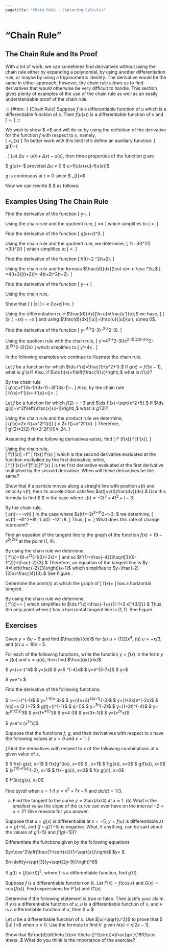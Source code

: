 ```yaml
---
pagetitle: "Chain Rule - Exploring Calculus"
---
```

# "Chain Rule"

## The Chain Rule and Its Proof

With a lot of work, we can sometimes find derivatives without using the chain rule either by expanding a polynomial, by using another differentiation rule, or maybe by using a trigonometric identity. The derivative would be the same in either approach; however, the chain rule allows us to find derivatives that would otherwise be very difficult to handle. This section gives plenty of examples of the use of the chain rule as well as an easily understandable proof of the chain rule.


::: {#thm- } [Chain Rule]
Suppose $f$ is a differentiable function of $u$ which is a differentiable function of $x.$ Then $f(u(x))$ is a differentiable function of $x$ and 
\[
\frac{d f}{d x}=\frac{df}{du}\frac{du}{dx}.
\]
::: 

::: {.proof }
We wish to show $  \frac{d f}{d x}=\frac{df}{du}\frac{du}{dx}$ and will do so by using the definition of the derivative for the function $f$ with respect to $x,$ namely,  
\[
\frac{df}{dx}=\lim _{\Delta  x\to 0}\frac{f[u(x+\Delta  x)]-f[u(x)]}{\Delta  x}
\]
To better work with this limit let's define an auxiliary function:
\[
g(t)=\left\{
\begin{array}{cc}
  \frac{f[u(x)+t]-f[u(x)]}{t}-\frac{df}{du} & \text{ if } t\neq 0 \\
 0 & \text{ if } t=0
\end{array}
\right.
\]
Let $\Delta  u=u(x+\Delta  x)-u(x),$ then three properties of the function $g$ are 
 
\item $  g(\Delta  u)=\frac{f[u(x)+\Delta  u]-f[u(x)]}{\Delta  u}-\frac{df}{du}$ provided $\Delta  u\neq 0$
\item $  \left[g(\Delta  u)+\frac{df}{du}\right]\Delta  u=f[u(x)+\Delta  u]-f[u(x)]$
 \item $g$ is continuous at $t=0$ since $  \lim _{t\to 0}\left[\frac{f[u(x)+t]-f[u(x)]}{t}\right]=\frac{df}{du}$
 
Now we can rewrite $  \frac{df}{dx}$ as follows:
\begin{align*}
\frac{df}{dx} & =\lim _{\Delta  x\to 0}\frac{f[u(x+\Delta  x)]-f[u(x)]}{\Delta  x} 
 =\lim _{\Delta  x\to 0}\frac{f[u(x)+\Delta  u]-f[u(x)]}{\Delta  x} \\
& =\lim _{\Delta  x\to 0}\frac{\left(g(\Delta  u)+\frac{df}{du}\right)\Delta  u}{\Delta  x}
 =\lim _{\Delta  x\to 0}\left(g(\Delta  u)+\frac{df}{du}\right)\lim _{\Delta  x\to 0}\frac{\Delta  u}{\Delta  x} \\
& =\left[\lim _{\Delta  x\to 0}g(\Delta  u)+\lim _{\Delta  x\to 0}\frac{df}{du}\right]\text{   }\lim _{\Delta  x\to 0}\frac{\Delta
 u}{\Delta  x} \\
& =\left[g\left( \lim _{\Delta  x\to 0}\Delta  u \right)+\lim _{\Delta  x\to 0}\frac{df}{du}\right]\text{   }\lim _{\Delta  x\to
0}\frac{\Delta  u}{\Delta  x} \\
& =\left[g(0)+\lim _{\Delta  x\to 0}\frac{df}{du}\right]\text{   }\lim _{\Delta  x\to 0}\frac{\Delta  u}{\Delta  x} 
=\left[0+\lim _{\Delta  x\to 0}\frac{df}{du}\right]\text{   }\lim _{\Delta  x\to 0}\frac{\Delta  u}{\Delta  x} 
 =\frac{df}{du}\frac{du}{dx}.
 \end{align*}
::: 
 
## Examples Using The Chain Rule


::: {#exm- } 
Find the derivative of the function 
\[
y=\frac{x}{\sqrt{x^4+4}}.
\]
::: 

::: {.solution }
Using the chain rule and the quotient rule,
\[
\frac{dy}{dx}=\frac{\sqrt{x^4+4}(1)-x\frac{d}{dx}\left(\sqrt{x^4+4}\right)}{\left(\sqrt{x^4+4}\right)^2}=\frac{\sqrt{x^4+4}(1)-x\left(\frac{2
x^3}{\sqrt{4+x^4}}\right)}{\left(\sqrt{x^4+4}\right)^2}
\]
which simplifies to
\[
\frac{dy}{dx}=\frac{4-x^4}{\left(4+x^4\right)^{3/2}}.
\square
\]
::: 


::: {#exm- } 
Find the derivative of the function 
\[
g(x)=\left(\frac{3x^2-2}{2x+3}\right)^3.
\]
::: 

::: {.solution }
Using the chain rule and the quotient rule, we determine,
\[
\frac{dg}{dx}
%=3\left(\frac{3x^2-2}{2x+3}\right)^2\frac{d}{dx}\left(\frac{3x^2-2}{2x+3}\right)
=3\left(\frac{3x^2-2}{2x+3}\right)^2\left(\frac{(2x+3)6x-\left(3x^2-2\right)2}{(2x+3)^2}\right)
\]
which simplifies to
\[
\frac{dg}{dx}=\frac{6 \left(2-3 x^2\right)^2 \left(2+9 x+3 x^2\right)}{(3+2 x)^4}.
\square
\]
::: 

::: {#exm- } 

Find the derivative of the function 
\[
h(t)=2 \cot ^2(\pi  t+2).
\]
::: 

::: {.solution }
Using the chain rule and the formula $\frac{d}{dx}(\cot  u)=-u'\csc ^2u,$
\[
\frac{dh}{dt}=4\cot (\pi  t+2)\frac{d}{dx}[\cot (\pi  t+2)]=-4\pi  \cot (\pi  t+2)\csc ^2(\pi  t+2).
\square
\]
::: 


::: {#exm- } 
Find the derivative of the function 
\[
y=\sin  \sqrt[3]{x}+\sqrt[3]{\sin  x}
\]
::: 

::: {.solution }
Using the chain rule,
\begin{align*}
\frac{dy}{dx}&=\cos  \sqrt[3]{x}\frac{d}{dx}\left(\sqrt[3]{x}\right)+\frac{1}{3}(\sin  x)^{-2/3}\frac{d}{dx}(\sin  x) \\
& =\frac{1}{3 x^{2/3}}\cos  \sqrt[3]{x}+\frac{\cos  x}{3(\sin  x)^{2/3}}.
\square
\end{align*}
::: 

::: {#exm- } 
Show that 
\[
\frac{d}{d x}( \ln |\cos  x| )=-\tan  x 
\qquad \text{and}\qquad 
\frac{d}{d x}(\ln|\sec  x+\tan  x|)=\sec  x.
\]
::: 

::: {.solution }
Using the differentiation rule $\frac{d}{dx}[\ln  u]=\frac{u'}{u};$ we have,
\[
\frac{d}{d x}( \ln |\cos  x| ) 
=\frac{1}{\cos  x}\frac{d}{dx}(\cos  x)
=\frac{\sin  x}{\cos  x}
=\tan  x
\]
and 
\begin{align*}
& \frac{d}{d x}( (\ln |\sec  x+\tan  x|) ) =\frac{1}{|\sec  x+\tan  x|}\frac{d}{dx}(|\sec  x+\tan  x|) \\
& \qquad = \frac{1}{|\sec  x+\tan  x|}\frac{\sec  x+\tan  x}{|\sec  x+\tan  x|}\frac{d}{dx}(\sec  x+\tan  x) \\
& \qquad  =\frac{1}{|\sec  x+\tan  x|}\frac{\sec  x+\tan  x}{|\sec  x+\tan  x|}(\sec  x \tan  x +\sec^2 x)\\
&  \qquad =\frac{\sec  x \tan  x+\sec ^2x}{\sec  x+\tan  x} 
 =\sec x
\end{align*}
using $\frac{d}{dx}[|u|]=\frac{u}{|u|}(u'), u\neq 0$.
::: 


::: {#exm- } 
Find the derivative of the function 
\[
y=\sin ^4\left(x^2-3\right)-\tan ^2\left(x^2-3\right).
\]
::: 

::: {.solution }
Using the quotient rule with the chain rule,
\[
y'=4\sin ^3\left(x^2-3\right)\cos \left(x^2-3\right)(2x)-2\tan \left(x^2-3\right)\sec ^2\left(x^2-3\right)(2x)
\]
which simplifies to
\[
y'=4x \left[2 \sin ^3\left(x^2-3\right)\cos \left(x^2-3\right)-\tan \left(x^2-3\right)\sec^2\left(x^2-3\right)\right].
\square
\]
::: 

In the following examples we continue to illustrate the chain rule.


::: {#exm- }  
Let $f$ be a function for which $\ds f'(x)=\frac{1}{x^2+1}.$ If $g(x)=f(3x-1),$ what is $g'(x)?$ 
Also, if $\ds h(x)=f\left(\frac{1}{x}\right),$ what is $h'(x)?$
::: 

::: {.solution }
By the chain rule  
\[
g'(x)=f'(3x-1)\frac{d}{dx}(3x-1)=3f'(3x-1)=\frac{3}{(3x-1)^2+1}.
\] 
Also, by the chain rule  
\[
h'(x)=f'\left(\frac{1}{x}\right)\frac{d}{dx}\left(\frac{1}{x}\right)=-f'\left(\frac{1}{x}\right)\left(\frac{1}{x^2}\right)=\frac{-1}{\left(\frac{1}{x}\right)^2+1}\left(\frac{1}{x^2}\right)=\frac{-1}{x^2+1}.
 \]
::: 


::: {#exm- }  
Let $f$ be a function for which $f(2)=-3$ and $\ds f'(x)=\sqrt{x^2+5}.$ 
If $\ds g(x)=x^2f\left(\frac{x}{x-1}\right),$ what is $g'(2)?$
::: 

::: {.solution }
Using the chain rule and the product rule we determine,  
\[
g'(x)=2x f\left(\frac{x}{x-1}\right)+x^2f'\left(\frac{x}{x-1}\right)\frac{d}{dx}\left(\frac{x}{x-1}\right)\]
\[
= 2x f\left(\frac{x}{x-1}\right)+x^2f'\left(\frac{x}{x-1}\right)\left(\frac{-1}{(x-1)^2}\right).
 \] 
Therefore,  
\[
g'(2)=2(2) f\left(\frac{2}{2-1}\right)+2^2f'\left(\frac{2}{2-1}\right)\left(\frac{-1}{(2-1)^2}\right)=-24.
\]
::: 

::: {#exm- }  
Assuming that the following derivatives exists, find 
\[
\frac{d}{d x}f' [f(x)]
\qquad \text{and}\qquad
\frac{d}{d x}f [f'(x)].
\]
::: 

::: {.solution }
Using the chain rule,  
\[
\frac{d}{d x}f'[f(x)] =f'' [ f(x)] f'(x)
\] 
which is the second derivative evaluated at the function multiplied by the first derivative; while,  
\[
\frac{d}{d x}f [f'(x)]=f'[f'(x)]f''(x)
\] 
is the first derivative evaluated at the first derivative multiplied by the second derivative. When will these derivatives be the same? 
::: 

::: {#exm- }  
Show that if a particle moves along a straight line with position $s(t)$ and velocity $v(t),$ then its acceleration satisfies $a(t)=v(t)\frac{dv}{ds}.$ Use this formula to find $\frac{dv}{d s} $ in the case where $s(t)=-2t^3+4t^2+t-3.$
::: 

::: {.solution }
By the chain rule,  
\[
a(t)=\frac{dv}{dt}=\frac{dv}{d s}\frac{ds}{dt}=v(t)\frac{dv}{ds}
\] 
In the case where $s(t)=-2t^3+4t^2+t-3; $ we determine, 
\[
\frac{ds}{dt}=v(t)=-6t^2+8t+1 \qquad \text{and } \qquad a(t)=-12t+8.
\] 
Thus, 
\[
\frac{dv}{d s}=\frac{-12t+8}{-6t^2+8t+1}.
\]
What does this rate of change represent? 
::: 

::: {#exm- } 
Find an equation of the tangent line to the graph of the function $f(x)=\left(9-x^2\right)^{2/3}$ at the point $(1,4).$
::: 

::: {.solution }
By using the chain rule we determine,  
\[
f'(x)=\frac{2}{3}\left(9-x^2\right)^{-1/3}(-2x)=\frac{-4x}{3\sqrt[3]{9-x^2}}
\] 
and so $f'(1)=\frac{-4}{3\sqrt[3]{9-1^2}}=\frac{-2}{3}.$ Therefore, an equation of the tangent line is $y-4=\left(\frac{-2}{3}\right)(x-1)$ which simplifies to $y=\frac{-2}{3}x+\frac{14}{3}.$ See Figure \ref{fig:p6}.
\begin{figure}[!h]
\centering
\includegraphics[width=160pt]{_includes/p6.pdf} 
\caption{Tangent line to $f(x)=\left(9-x^2\right)^{2/3}$ at the point $(1,4).$}
\label{fig:p6}
\end{figure}
::: 


::: {#exm- } 
Determine the point(s) at which the graph of 
\[
f(x)=\frac{x}{\sqrt{2x-1}}
\] 
has a horizontal tangent.
::: 

::: {.solution }
By using the chain rule we determine,  
\[
f'(x)=\frac{\sqrt{2x-1}(1)-x\frac{d}{dx}\left(\sqrt{2x-1}\right)}{\left(\sqrt{2x-1}\right)^2}=\frac{\sqrt{2x-1}(1)-x \left(\frac{1}{\sqrt{-1+2 x}}\right)}{\left(\sqrt{2x-1}\right)^2}
\]
which simplifies to $\ds f'(x)=\frac{-1+x}{(-1+2 x)^{3/2}}.$ 
Thus the only point where $f$ has a horizontal tangent line is $(1,1)$. See Figure \ref{fig:p7}.
\begin{figure}[!h]
\centering
\includegraphics[width=220pt]{_includes/p7.pdf} 
\caption{The graph of $\ds f(x)=\frac{x}{\sqrt{2x-1}}$ has a horizontal tangent.}
\label{fig:p7}
\end{figure}
::: 


## Exercises

::: {#exr- } 
Given $y=6u-9$ and find $\frac{dy}{dx}$ for (a) $u=(1/2)x^4$,  (b) $u=-x/3$, and (c) $u=10x-5$. 
::: 

::: {#exr- } 
For each of the following functions, write the function $y=f(x)$ in the form $y=f(u)$ and $u=g(x)$, then find $\frac{dy}{dx}$.
 
\item $  y=\left(\frac{x^2}{8}+x-\frac{1}{x}\right)^4$
\item $  y=\sec  (\tan  x)$
\item $  y=5 \cos ^{-4}x$
\item $  y=e^{5-7x}$ 
\item $  y=\sqrt{2x-x^2}$
\item $  y=e^x \sqrt{2x-x^2}$
 
::: 

::: {#exr- } 
Find the derivative of the following functions.
 
\item $ r=-(\sec  \theta +\tan  \theta )^{-1}$
\item $  y=\frac{1}{x}\sin ^{-5}x-\frac{x}{3}\cos ^3x$
\item $  y=(4x+3)^4(x+1)^{-3}$
\item $  y=(1+2x)e^{-2x}$
\item $  h(x)=x \tan  \left(2 \sqrt{x}\right)+7$
\item $  g(t)=\left(\frac{1+\cos  t}{\sin  t}\right)^{-1}$
\item $  q=\sin \left(\frac{t}{\sqrt{t+1}}\right)$
\item $  y=\theta ^3e^{-2\theta }\cos  5\theta $
\item $  y=(1+\cos  2t)^{-4}$
\item $  y=\left(e^{\sin (t/2)}\right)^3$
\item $  y=\left(1+\tan ^4\left(\frac{t}{12}\right)\right)^3$
\item $  y=4 \sin \left(\sqrt{1+\sqrt{t}}\right)$
\item $  y=\frac{1}{9}\cot (3x-1)$
\item $  y=\sin  \left(x^2e^x\right)$
\item $  y=e^x \sin  \left(x^2e^x\right)$
 
::: 

::: {#exr- } 
Suppose that the functions $f$, $g$, and their derivatives with respect to $x$ have the following values at $x=0$ and $x=1.$
\[
\begin{array}{c|cccc}
 x & f(x) & g(x) & f'(x) & g'(x) \\ \hline
 0 & 1 & 1 & 5 & 1/3 \\
 1 & 3 & -4 & -1/3 & -8/3
\end{array}
\]
Find the derivatives with respect to $x$ of the following combinations at a given value of $x,$ 
 
\item $  5 f(x)-g(x), x=1$ 
\item $  f(x)g^3(x), x=0$ 
\item $  \frac{f(x)}{g(x)+1}, x=1$
\item $  f(g(x)), x=0$ 
\item $  g(f(x)), x=0$ 
\item $  \left(x^{11}+f(x)\right)^{-2}, x=1$
\item $  f(x+g(x)), x=0$
\item $  f(x g(x)), x=0$
\item $  f^3(x)g(x), x=0$ 
 
::: 

::: {#exr- } 
Find $dy/dt$ when $x=1$ if $y=x^2+7x-5$ and $dx/dt=1/3.$
::: 

::: {#exr- } 
(a) Find the tangent to the curve $y=2 \tan  (\pi  x/4)$ at $x=1.$ (b) What is the smallest value the slope of the curve can ever have on the interval $-2<x<2?$ Give reasons for you answer.
::: 

::: {#exr- } 
Suppose that $u=g(x)$ is differentiable at $x=-5,$ $y=f(u)$ is differentiable at $u=g(-5),$ and $(f\circ g)'(-5)$ is negative. What,
if anything, can be said about the values of $g'(-5)$ and $f'(g(-5))?$
::: 

::: {#exr- } 
Differentiate the functions given by the following equations 
 
\item $y=\cos^2\left(\frac{1-\sqrt{x}}{1+\sqrt{x}}\right)$
\item $y=\sqrt{1+\tan \left(x+\frac{1}{x}\right)} $
\item $n=\left(y+\sqrt[3]{y+\sqrt{2y-9}}\right)^8$
 
::: 

::: {#exr- } 
If $g(t)=[f(\sin  t)]^2,$ where $f$ is a differentiable function, find $g'(t).$
::: 

::: {#exr- } 
Suppose $f$ is a differentiable function on $\mathbb{R}.$ Let $F(x)=f(\cos  x)$ and $G(x)=\cos (f(x)).$ Find expressions for $F'(x)$
and $G'(x).$
::: 

::: {#exr- } 
Determine if the following statement is true or false. Then justify your claim.  If $y$ is a differentiable function of $u,$ $u$ is a differentiable function of $v,$ and $v$ is a differentiable function of $x,$ then $  \frac{dy}{dx}=\frac{dy}{du}\frac{du}{dv}\frac{dv}{dx}.$
::: 

::: {#exr- } 
Let $u$ be a differentiable function of $x.$ Use $|u|=\sqrt{u^2}$ to prove that  $  \frac{d}{dx}(|u| )=\frac{u' u}{|u|}$  when $u\neq 0.$ Use the formula to find $h'$ given $h(x)=x|2x-1|.$
::: 

::: {#exr- } 
Show that $\frac{d}{d\theta }(\sin  \theta {}^{\circ})=\frac{\pi }{180}\cos  \theta .$ What do you think is the importance of the exercise?
::: 



